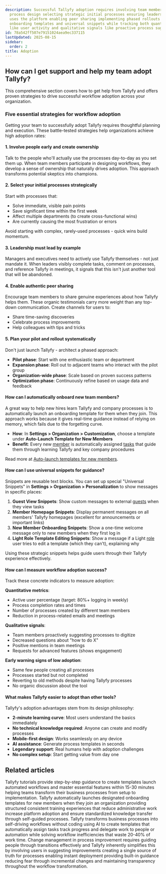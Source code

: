 ```yaml
---
description: Successful Tallyfy adoption requires involving team members early in
  process design selecting strategic initial processes ensuring leadership actively
  uses the platform enabling peer sharing implementing phased rollouts using automated
  onboarding templates and universal snippets while tracking both quantitative metrics
  like user activity and qualitative signals like proactive process suggestions.
id: 78a542ff507e79151024aea9ec337115
lastUpdated: 2025-08-15
sidebar:
  order: 2
title: Adoption
---
```


## How can I get support and help my team adopt Tallyfy?

This comprehensive section covers how to get help from Tallyfy and offers proven strategies to drive successful workflow adoption across your organization.

### Five essential strategies for workflow adoption

Getting your team to successfully adopt Tallyfy requires thoughtful planning and execution. These battle-tested strategies help organizations achieve high adoption rates:

#### 1. Involve people early and create ownership

Talk to the people who'll actually use the processes day-to-day as you set them up. When team members participate in designing workflows, they develop a sense of ownership that naturally drives adoption. This approach transforms potential skeptics into champions.

#### 2. Select your initial processes strategically

Start with processes that:
*   Solve immediate, visible pain points
*   Save significant time within the first week
*   Affect multiple departments (to create cross-functional wins)
*   Are currently causing the most frustration or errors

Avoid starting with complex, rarely-used processes - quick wins build momentum.

#### 3. Leadership must lead by example

Managers and executives need to actively use Tallyfy themselves - not just mandate it. When leaders visibly complete tasks, comment on processes, and reference Tallyfy in meetings, it signals that this isn't just another tool that will be abandoned.

#### 4. Enable authentic peer sharing

Encourage team members to share genuine experiences about how Tallyfy helps them. These organic testimonials carry more weight than any top-down communication. Create channels for users to:
*   Share time-saving discoveries
*   Celebrate process improvements
*   Help colleagues with tips and tricks

#### 5. Plan your pilot and rollout systematically

Don't just launch Tallyfy - architect a phased approach:
*   **Pilot phase**: Start with one enthusiastic team or department
*   **Expansion phase**: Roll out to adjacent teams who interact with the pilot group
*   **Organization-wide phase**: Scale based on proven success patterns
*   **Optimization phase**: Continuously refine based on usage data and feedback

#### How can I automatically onboard new team members?

A great way to help new hires learn Tallyfy and company processes is to automatically launch an onboarding template for them when they join. This approach works because it gives real-time guidance instead of relying on memory, which fails due to the forgetting curve.

- **How**: In **Settings > Organization > Customization**, choose a template under **Auto-Launch Template for New Members**
- **Benefit**: Every new [member](/products/pro/documenting/members/) is automatically assigned [tasks](/products/pro/tracking-and-tasks/tasks/) that guide them through learning Tallyfy and key company procedures

Read more at [Auto-launch templates for new members](/products/pro/settings/org-settings/how-to-auto-launch-templates-for-new-members/).

#### How can I use universal snippets for guidance?

Snippets are reusable text blocks. You can set up special "Universal Snippets" in **Settings > Organization > Personalization** to show messages in specific places:

1.  **Guest View Snippets**: Show custom messages to external [guests](/products/pro/documenting/guests/) when they view tasks
2.  **Member Homepage Snippets**: Display permanent messages on all members' Tallyfy homepages (excellent for announcements or important links)
3.  **New Member Onboarding Snippets**: Show a one-time welcome message only to new members when they first log in
4.  **Light Role Template Editing Snippets**: Show a message if a Light [role](/products/pro/documenting/members/how-do-i-manage-member-permissions-in-tallyfy/) user tries to edit a template (which they can't), explaining why

Using these strategic snippets helps guide users through their Tallyfy experience effectively.

#### How can I measure workflow adoption success?

Track these concrete indicators to measure adoption:

**Quantitative metrics**:
- Active user percentage (target: 80%+ logging in weekly)
- Process completion rates and times
- Number of processes created by different team members
- Reduction in process-related emails and meetings

**Qualitative signals**:
- Team members proactively suggesting processes to digitize
- Decreased questions about "how to do X"
- Positive mentions in team meetings
- Requests for advanced features (shows engagement)

**Early warning signs of low adoption**:
- Same few people creating all processes
- Processes started but not completed
- Reverting to old methods despite having Tallyfy processes
- No organic discussion about the tool

#### What makes Tallyfy easier to adopt than other tools?

Tallyfy's adoption advantages stem from its design philosophy:

*   **2-minute learning curve**: Most users understand the basics immediately
*   **No technical knowledge required**: Anyone can create and modify processes
*   **Mobile-first design**: Works seamlessly on any device
*   **AI assistance**: Generate process templates in seconds
*   **Legendary support**: Real humans help with adoption challenges
*   **No complex setup**: Start getting value from day one


<PageTree />


## Related articles
<CardGrid>
<LinkTitleCard header="<b>Pro > Getting started</b>" href="/products/pro/tutorials/" > Tallyfy tutorials provide step-by-step guidance to create templates launch automated workflows and master essential features within 15-30 minutes helping teams transform their business processes from setup to implementation. </LinkTitleCard>
<LinkTitleCard header="<b>Org Settings > Auto-launch templates</b>" href="/products/pro/settings/org-settings/how-to-auto-launch-templates-for-new-members/" > Tallyfy automatically launches designated onboarding templates for new members when they join an organization providing structured consistent training experiences that reduce administrative work increase platform adoption and ensure standardized knowledge transfer through self-guided processes. </LinkTitleCard>
<LinkTitleCard header="<b>Introduction</b>" href="/products/pro/" > Tallyfy transforms business processes into self-driving workflows without coding using AI to create templates that automatically assign tasks track progress and delegate work to people or automation while solving workflow inefficiencies that waste 20-40% of work time. </LinkTitleCard>
<LinkTitleCard header="<b>Process Improvement > Streamlining change management</b>" href="/products/pro/tutorials/how-to/process-improvement/streamlining-change-management-with-tallyfy/" > Change management in process improvement requires guiding people through transitions effectively and Tallyfy inherently simplifies this by involving users in suggesting improvements creating a single source of truth for processes enabling instant deployment providing built-in guidance reducing fear through incremental changes and maintaining transparency throughout the workflow transformation. </LinkTitleCard>
</CardGrid>